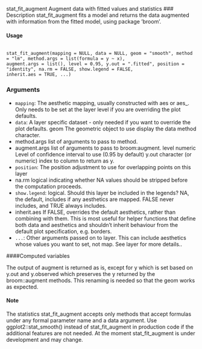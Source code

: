 stat_fit_augment Augment data with fitted values and statistics
### Description
stat_fit_augment fits a model and returns the data augmented with information from the fitted
model, using package ’broom’.

#### Usage 
<pre><code>
stat_fit_augment(mapping = NULL, data = NULL, geom = "smooth", method = "lm", method.args = list(formula = y ~ x),
augment.args = list(), level = 0.95, y.out = ".fitted", position = "identity", na.rm = FALSE, show.legend = FALSE,
inherit.aes = TRUE, ...)
</code></pre>

### Arguments

* ``mapping``: The aesthetic mapping, usually constructed with aes or aes_. Only needs to be
set at the layer level if you are overriding the plot defaults.
* ``data ``: A layer specific dataset - only needed if you want to override the plot defaults.
geom The geometric object to use display the data
method character.
* method.args list of arguments to pass to method.
* augment.args list of arguments to pass to broom:augment.
level numeric Level of confidence interval to use (0.95 by default)
y.out character (or numeric) index to column to return as y.
* ``position``: The position adjustment to use for overlapping points on this layer
* na.rm logical indicating whether NA values should be stripped before the computation proceeds.
* ``show.legend ``: logical. Should this layer be included in the legends? NA, the default, includes if
any aesthetics are mapped. FALSE never includes, and TRUE always includes.
* inherit.aes If FALSE, overrides the default aesthetics, rather than combining with them. This is most useful for helper functions that define both data and aesthetics and shouldn’t inherit behaviour from the default plot specification, e.g. borders.
* ``...``:   Other arguments passed on to layer. This can include aesthetics whose values
you want to set, not map. See layer for more details..

####Computed variables

The output of augment is returned as is, except for y which is set based on y.out and y.observed which preserves the y returned by the broom::augment methods. This renaming is needed so that the geom works as expected.

#### Note
The statistics stat_fit_augment accepts only methods that accept formulas under any formal parameter name and a data argument. Use ggplot2::stat_smooth() instead of stat_fit_augment in production code if the additional features are not needed. At the moment stat_fit_augment is
under development and may change.










